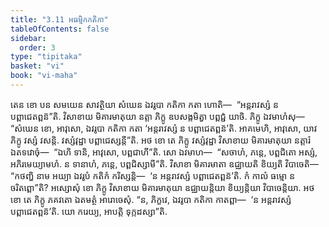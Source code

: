 ```yaml
---
title: "3.11 អធម្មិកកតិកា"
tableOfContents: false
sidebar:
  order: 3
type: "tipitaka"
basket: "vi"
book: "vi-maha"
---
```



<DynamicBreadcrumb />

<Division number="205" book="vi-maha">

<Paragraph number="916" book="vi-maha">
តេន ខោ បន សមយេន សាវត្ថិយា សំឃេន ឯវរូបា កតិកា កតា ហោតិ—  “អន្តរាវស្សំ ន បព្ពាជេតព្ពន៑”តិ. វិសាខាយ មិគារមាតុយា នត្តា ភិក្ខូ ឧបសង្កមិត្វា បព្ពជ្ជំ យាចិ. ភិក្ខូ ឯវមាហំសុ—  “សំឃេន ខោ, អាវុសោ, ឯវរូបា កតិកា កតា ‘អន្តរាវស្សំ ន បព្ពាជេតព្ពន៑’តិ. អាគមេហិ, អាវុសោ, យាវ ភិក្ខូ វស្សំ វសន្តិ. វស្សំវុដ្ឋា បព្ពាជេស្សន្តី”តិ. អថ ខោ តេ ភិក្ខូ វស្សំវុដ្ឋា វិសាខាយ មិគារមាតុយា នត្តារំ ឯតទវោចុំ—  “ឯហិ ទានិ, អាវុសោ, បព្ពជាហី”តិ. សោ ឯវមាហ—  “សចាហំ, ភន្តេ, បព្ពជិតោ អស្សំ, អភិរមេយ្យាមហំ. ន ទានាហំ, ភន្តេ, បព្ពជិស្សាមី”តិ. វិសាខា មិគារមាតា ឧជ្ឈាយតិ ខិយ្យតិ វិបាចេតិ—  “កថញ្ហិ នាម អយ្យា ឯវរូបំ កតិកំ ករិស្សន្តិ—  ‘ន អន្តរាវស្សំ បព្ពាជេតព្ពន៑’តិ. កំ កាលំ ធម្មោ ន ចរិតព្ពោ”តិ?
</Paragraph>

<Paragraph number="917" book="vi-maha">
អស្សោសុំ ខោ ភិក្ខូ វិសាខាយ មិគារមាតុយា ឧជ្ឈាយន្តិយា ខិយ្យន្តិយា វិបាចេន្តិយា. អថ ខោ តេ ភិក្ខូ ភគវតោ ឯតមត្ថំ អារោចេសុំ. “ន, ភិក្ខវេ, ឯវរូបា កតិកា កាតព្ពា—  ‘ន អន្តរាវស្សំ បព្ពាជេតព្ពន៑’តិ. យោ ករេយ្យ, អាបត្តិ ទុក្កដស្សា”តិ.
</Paragraph>
</Division>